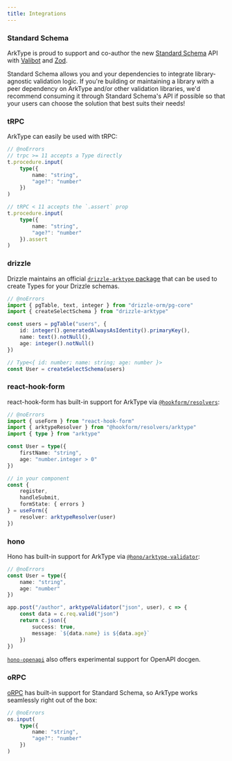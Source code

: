 ```yaml
---
title: Integrations
---
```


### Standard Schema

ArkType is proud to support and co-author the new [Standard Schema](https://github.com/standard-schema/standard-schema) API with [Valibot](https://github.com/fabian-hiller/valibot) and [Zod](https://github.com/colinhacks/zod).

Standard Schema allows you and your dependencies to integrate library-agnostic validation logic. If you're building or maintaining a library with a peer dependency on ArkType and/or other validation libraries, we'd recommend consuming it through Standard Schema's API if possible so that your users can choose the solution that best suits their needs!

### tRPC

ArkType can easily be used with tRPC:

```ts
// @noErrors
// trpc >= 11 accepts a Type directly
t.procedure.input(
	type({
		name: "string",
		"age?": "number"
	})
)

// tRPC < 11 accepts the `.assert` prop
t.procedure.input(
	type({
		name: "string",
		"age?": "number"
	}).assert
)
```

### drizzle

Drizzle maintains an official [`drizzle-arktype` package](https://orm.drizzle.team/docs/arktype) that can be used to create Types for your Drizzle schemas.

```ts
// @noErrors
import { pgTable, text, integer } from "drizzle-orm/pg-core"
import { createSelectSchema } from "drizzle-arktype"

const users = pgTable("users", {
	id: integer().generatedAlwaysAsIdentity().primaryKey(),
	name: text().notNull(),
	age: integer().notNull()
})

// Type<{ id: number; name: string; age: number }>
const User = createSelectSchema(users)
```

### react-hook-form

react-hook-form has built-in support for ArkType via [`@hookform/resolvers`](https://github.com/react-hook-form/resolvers/tree/master):

```ts
// @noErrors
import { useForm } from "react-hook-form"
import { arktypeResolver } from "@hookform/resolvers/arktype"
import { type } from "arktype"

const User = type({
	firstName: "string",
	age: "number.integer > 0"
})

// in your component
const {
	register,
	handleSubmit,
	formState: { errors }
} = useForm({
	resolver: arktypeResolver(user)
})
```

### hono

Hono has built-in support for ArkType via [`@hono/arktype-validator`](https://github.com/honojs/middleware/tree/main/packages/arktype-validator):

```ts
// @noErrors
const User = type({
	name: "string",
	age: "number"
})

app.post("/author", arktypeValidator("json", user), c => {
	const data = c.req.valid("json")
	return c.json({
		success: true,
		message: `${data.name} is ${data.age}`
	})
})
```

[`hono-openapi`](https://github.com/rhinobase/hono-openapi) also offers experimental support for OpenAPI docgen.

### oRPC

[oRPC](https://orpc.unnoq.com/) has built-in support for Standard Schema, so ArkType works seamlessly right out of the box:

```ts
// @noErrors
os.input(
	type({
		name: "string",
		"age?": "number"
	})
)
```
